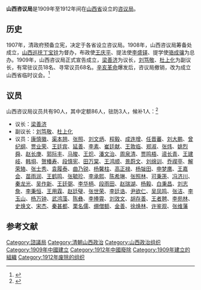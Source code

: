 '''山西咨议局'''是1909年至1912年间在[[山西省|山西省]]设立的[[咨议局|咨议局]]。

== 历史 ==
1907年，清政府预备立宪，决定于各省设立咨议局。1908年，山西咨议局筹备处成立，[[山西巡抚|山西巡抚]][[丁宝铨|丁宝铨]]为督办，布政使[[王庆平|王庆平]]、提法使[[李盛铎|李盛铎]]、提学使[[骆成骧|骆成骧]]为总办。1909年，山西咨议局正式宣告成立，[[梁善济|梁善济]]为议长，[[刘笃敬|刘笃敬]]、[[杜上化|杜上化]]为副议长，有常驻议员18名、寻常议员68名。[[辛亥革命|辛亥革命]]爆发后，咨议局撤销，改为成立山西省临时议会。<ref>{{cite book|title=《民国山西史》|editor=李茂盛|publisher=山西人民出版社|year=2011}}</ref>

== 议员 ==
山西咨议局议员共有90人，其中定额86人，驻防3人，候补1人：<ref>{{cite book|title=《中国民主政治的困境 1909-1949晚清以来历届议会选举论述》|author=张朋园|publisher=上海三联书店|year=2013|chapter=附录一 咨议局及咨政院议员名录}}</ref>

* 议长：[[梁善济|梁善济]]
* 副议长：[[刘笃敬|刘笃敬]]、[[杜上化|杜上化]]
* 议员：[[康慎徽|康慎徽]]、[[渠本翘|渠本翘]]、[[张照|张照]]、[[刘文炳|刘文炳]]、[[程毅|程毅]]、[[成连增|成连增]]、[[任晋蕃|任晋蕃]]、[[刘大鹏|刘大鹏]]、[[曾纪纲|曾纪纲]]、[[贾业荣|贾业荣]]、[[王廷宾|王廷宾]]、[[延善|延善]]、[[李素_(民國)|李素]]、[[崔廷献|崔廷献]]、[[王敦临|王敦临]]、[[郑淑|郑淑]]、[[张炜|张炜]]、[[姚烈舜|姚烈舜]]、[[赵长庚|赵长庚]]、[[郭际丰|郭际丰]]、[[马晙|马晙]]、[[王炽|王炽]]、[[潘文治|潘文治]]、[[周泉清|周泉清]]、[[贾鸣梧|贾鸣梧]]、[[遆长青|遆长青]]、[[王建岐|王建岐]]、[[韩埛|韩埛]]、[[贺椿寿|贺椿寿]]、[[段慎宪|段慎宪]]、[[田万棠|田万棠]]、[[王鸿顺|王鸿顺]]、[[景蔚文|景蔚文]]、[[刘绵训|刘绵训]]、[[乔禊亭|乔禊亭]]、[[解荣辂|解荣辂]]、[[张士秀|张士秀]]、[[袁履泰|袁履泰]]、[[曲乃锐|曲乃锐]]、[[杨馨柱|杨馨柱]]、[[高正禄|高正禄]]、[[杨韨田|杨韨田]]、[[申梦鹰|申梦鹰]]、[[王嘉会|王嘉会]]、[[苗雨润|苗雨润]]、[[王鹤鸣|王鹤鸣]]、[[张毓珍|张毓珍]]、[[李承熙|李承熙]]、[[陈希琳|陈希琳]]、[[张照林|张照林]]、[[可秉箎|可秉箎]]、[[冯济川|冯济川]]、[[秦龙光|秦龙光]]、[[吴作新|吴作新]]、[[王廷弼|王廷弼]]、[[李华柄|李华柄]]、[[段雨田|段雨田]]、[[赵瑞湖|赵瑞湖]]、[[杨毅|杨毅]]、[[白秉昌|白秉昌]]、[[刘志詹|刘志詹]]、[[李秉恒|李秉恒]]、[[王用霖|王用霖]]、[[赵廷璧|赵廷璧]]、[[张世荣|张世荣]]、[[李廷诰|李廷诰]]、[[尹欲仁|尹欲仁]]、[[吴凤鸣|吴凤鸣]]、[[张洁|张洁]]、[[李玉山|李玉山]]、[[杨万钟|杨万钟]]、[[武鸿藻|武鸿藻]]、[[陈彝|陈彝]]、[[李捧霄|李捧霄]]、[[刘效文|刘效文]]、[[胡存善|胡存善]]、[[王者聘|王者聘]]、[[李苑林|李苑林]]、[[史焕文|史焕文]]、[[宋杰|宋杰]]、[[秦甚都|秦甚都]]、[[栗名儒|栗名儒]]、[[绷僧额|绷僧额]]、[[金善|金善]]、[[徐焕林|徐焕林]]、[[许鉴观|许鉴观]]、[[张维藩|张维藩]]

== 参考文献 ==
{{reflist}}

{{資政院和諮議局}}

[[Category:諮議局|Category:諮議局]]
[[Category:清朝山西政治|Category:清朝山西政治]]
[[Category:山西政治组织|Category:山西政治组织]]
[[Category:1909年中國建立|Category:1909年中國建立]]
[[Category:1912年中國廢除|Category:1912年中國廢除]]
[[Category:1909年建立的組織|Category:1909年建立的組織]]
[[Category:1912年废除的组织|Category:1912年废除的组织]]
